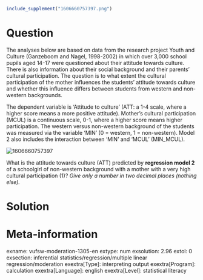 ```{r, echo = FALSE, results = "hide"}
include_supplement("1606660757397.png")
```

Question
========
The analyses below are based on data from the research project Youth and
Culture (Ganzeboom and Nagel, 1998-2002) in which over 3,000 school
pupils aged 14-17 were questioned about their attitude towards culture.
There is also information about their social background and their
parents' cultural participation. The question is to what extent the
cultural participation of the mother influences the students' attitude
towards culture and whether this influence differs between students from
western and non-western backgrounds.  
  
The dependent variable is 'Attitude to culture' (ATT: a 1-4 scale, where
a higher score means a more positive attitude). Mother's cultural
participation (MCUL) is a continuous scale, 0-1, where a higher score
means higher participation. The western versus non-western background of
the students was measured via the variable 'MIN' (0 = western, 1 =
non-western). Model 2 also includes the interaction between 'MIN' and
'MCUL' (MIN\_MCUL).  
  
  
<img src="1606660757397.png" class="fr-fic fr-dii tvcss_2"
alt="1606660757397" />  
  
What is the attitude towards culture (ATT) predicted by **regression
model 2** of a schoolgirl of non-western background with a mother with a
very high cultural participation (1)? *Give only a number in two decimal
places (nothing else).*


Solution
========











Meta-information
================
exname: vufsw-moderation-1305-en
extype: num
exsolution: 2.96
extol: 0
exsection: inferential statistics/regression/multiple linear regression/moderation
exextra[Type]: interpreting output
exextra[Program]: calculation
exextra[Language]: english
exextra[Level]: statistical literacy

